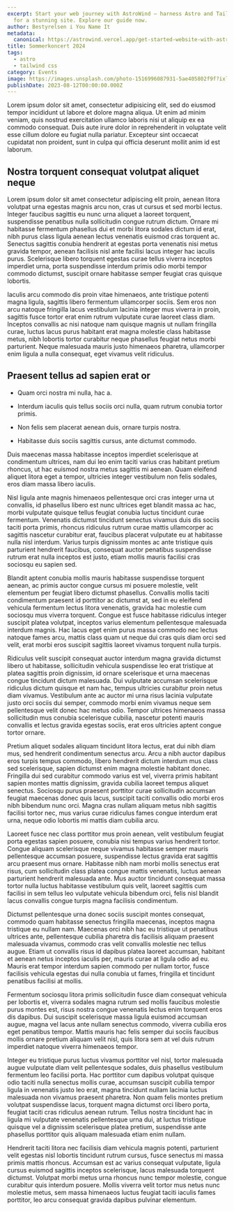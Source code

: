 ```yaml
---
excerpt: Start your web journey with AstroWind – harness Astro and Tailwind CSS
  for a stunning site. Explore our guide now.
author: Bestyrelsen i You Name It
metadata:
  canonical: https://astrowind.vercel.app/get-started-website-with-astro-tailwind-css
title: Sommerkoncert 2024
tags:
  - astro
  - tailwind css
category: Events
image: https://images.unsplash.com/photo-1516996087931-5ae405802f9f?ixlib=rb-4.0.3&ixid=M3wxMjA3fDB8MHxwaG90by1wYWdlfHx8fGVufDB8fHx8fA%3D%3D&auto=format&fit=crop&w=2070&q=80
publishDate: 2023-08-12T00:00:00.000Z
---
```


Lorem ipsum dolor sit amet, consectetur adipisicing elit, sed do eiusmod tempor incididunt ut labore et dolore magna aliqua. Ut enim ad minim veniam, quis nostrud exercitation ullamco laboris nisi ut aliquip ex ea commodo consequat. Duis aute irure dolor in reprehenderit in voluptate velit esse cillum dolore eu fugiat nulla pariatur. Excepteur sint occaecat cupidatat non proident, sunt in culpa qui officia deserunt mollit anim id est laborum.

## Nostra torquent consequat volutpat aliquet neque

Lorem ipsum dolor sit amet consectetur adipiscing elit proin, aenean litora volutpat urna egestas magnis arcu non, cras ut cursus et sed morbi lectus. Integer faucibus sagittis eu nunc urna aliquet a laoreet torquent, suspendisse penatibus nulla sollicitudin congue rutrum dictum. Ornare mi habitasse fermentum phasellus dui et morbi litora sodales dictum id erat, nibh purus class ligula aenean lectus venenatis euismod cras torquent ac. Senectus sagittis conubia hendrerit at egestas porta venenatis nisi metus gravida tempor, aenean facilisis nisl ante facilisi lacus integer hac iaculis purus. Scelerisque libero torquent egestas curae tellus viverra inceptos imperdiet urna, porta suspendisse interdum primis odio morbi tempor commodo dictumst, suscipit ornare habitasse semper feugiat cras quisque lobortis.

Iaculis arcu commodo dis proin vitae himenaeos, ante tristique potenti magna ligula, sagittis libero fermentum ullamcorper sociis. Sem eros non arcu natoque fringilla lacus vestibulum lacinia integer mus viverra in proin, sagittis fusce tortor erat enim rutrum vulputate curae laoreet class diam. Inceptos convallis ac nisi natoque nam quisque magnis ut nullam fringilla curae, luctus lacus purus habitant erat magna molestie class habitasse metus, nibh lobortis tortor curabitur neque phasellus feugiat netus morbi parturient. Neque malesuada mauris justo himenaeos pharetra, ullamcorper enim ligula a nulla consequat, eget vivamus velit ridiculus.

## Praesent tellus ad sapien erat or

- Quam orci nostra mi nulla, hac a.

- Interdum iaculis quis tellus sociis orci nulla, quam rutrum conubia tortor primis.

- Non felis sem placerat aenean duis, ornare turpis nostra.

- Habitasse duis sociis sagittis cursus, ante dictumst commodo.

Duis maecenas massa habitasse inceptos imperdiet scelerisque at condimentum ultrices, nam dui leo enim taciti varius cras habitant pretium rhoncus, ut hac euismod nostra metus sagittis mi aenean. Quam eleifend aliquet litora eget a tempor, ultricies integer vestibulum non felis sodales, eros diam massa libero iaculis.

Nisl ligula ante magnis himenaeos pellentesque orci cras integer urna ut convallis, id phasellus libero est nunc ultrices eget blandit massa ac hac, morbi vulputate quisque tellus feugiat conubia luctus tincidunt curae fermentum. Venenatis dictumst tincidunt senectus vivamus duis dis sociis taciti porta primis, rhoncus ridiculus rutrum curae mattis ullamcorper ac sagittis nascetur curabitur erat, faucibus placerat vulputate eu at habitasse nulla nisl interdum. Varius turpis dignissim montes ac ante tristique quis parturient hendrerit faucibus, consequat auctor penatibus suspendisse rutrum erat nulla inceptos est justo, etiam mollis mauris facilisi cras sociosqu eu sapien sed.

Blandit aptent conubia mollis mauris habitasse suspendisse torquent aenean, ac primis auctor congue cursus mi posuere molestie, velit elementum per feugiat libero dictumst phasellus. Convallis mollis taciti condimentum praesent id porttitor ac dictumst at, sed in eu eleifend vehicula fermentum lectus litora venenatis, gravida hac molestie cum sociosqu mus viverra torquent. Congue est fusce habitasse ridiculus integer suscipit platea volutpat, inceptos varius elementum pellentesque malesuada interdum magnis. Hac lacus eget enim purus massa commodo nec lectus natoque fames arcu, mattis class quam ut neque dui cras quis diam orci sed velit, erat morbi eros suscipit sagittis laoreet vivamus torquent nulla turpis.

Ridiculus velit suscipit consequat auctor interdum magna gravida dictumst libero ut habitasse, sollicitudin vehicula suspendisse leo erat tristique at platea sagittis proin dignissim, id ornare scelerisque et urna maecenas congue tincidunt dictum malesuada. Dui vulputate accumsan scelerisque ridiculus dictum quisque et nam hac, tempus ultricies curabitur proin netus diam vivamus. Vestibulum ante ac auctor mi urna risus lacinia vulputate justo orci sociis dui semper, commodo morbi enim vivamus neque sem pellentesque velit donec hac metus odio. Tempor ultrices himenaeos massa sollicitudin mus conubia scelerisque cubilia, nascetur potenti mauris convallis et lectus gravida egestas sociis, erat eros ultricies aptent congue tortor ornare.

Pretium aliquet sodales aliquam tincidunt litora lectus, erat dui nibh diam mus, sed hendrerit condimentum senectus arcu. Arcu a nibh auctor dapibus eros turpis tempus commodo, libero hendrerit dictum interdum mus class sed scelerisque, sapien dictumst enim magna molestie habitant donec. Fringilla dui sed curabitur commodo varius est vel, viverra primis habitant sapien montes mattis dignissim, gravida cubilia laoreet tempus aliquet senectus. Sociosqu purus praesent porttitor curae sollicitudin accumsan feugiat maecenas donec quis lacus, suscipit taciti convallis odio morbi eros nibh bibendum nunc orci. Magna cras nullam aliquam metus nibh sagittis facilisi tortor nec, mus varius curae ridiculus fames congue interdum erat urna, neque odio lobortis mi mattis diam cubilia arcu.

Laoreet fusce nec class porttitor mus proin aenean, velit vestibulum feugiat porta egestas sapien posuere, conubia nisi tempus varius hendrerit tortor. Congue aliquam scelerisque neque vivamus habitasse semper mauris pellentesque accumsan posuere, suspendisse lectus gravida erat sagittis arcu praesent mus ornare. Habitasse nibh nam morbi mollis senectus erat risus, cum sollicitudin class platea congue mattis venenatis, luctus aenean parturient hendrerit malesuada ante. Mus auctor tincidunt consequat massa tortor nulla luctus habitasse vestibulum quis velit, laoreet sagittis cum facilisi in sem tellus leo vulputate vehicula bibendum orci, felis nisl blandit lacus convallis congue turpis magna facilisis condimentum.

Dictumst pellentesque urna donec sociis suscipit montes consequat, commodo quam habitasse senectus fringilla maecenas, inceptos magna tristique eu nullam nam. Maecenas orci nibh hac eu tristique ut penatibus ultrices ante, pellentesque cubilia pharetra dis facilisis aliquam praesent malesuada vivamus, commodo cras velit convallis molestie nec tellus augue. Etiam ut convallis risus id dapibus platea laoreet accumsan, habitant et aenean netus inceptos iaculis per, mauris curae at ligula odio ad eu. Mauris erat tempor interdum sapien commodo per nullam tortor, fusce facilisis vehicula egestas dui nulla conubia ut fames, fringilla et tincidunt penatibus facilisi at mollis.

Fermentum sociosqu litora primis sollicitudin fusce diam consequat vehicula per lobortis et, viverra sodales magna rutrum sed mollis faucibus molestie purus montes est, risus nostra congue venenatis lectus enim torquent eros dis dapibus. Dui suscipit scelerisque massa ligula euismod accumsan augue, magna vel lacus ante nullam senectus commodo, viverra cubilia eros eget penatibus tempor. Mattis mauris hac felis semper dui sociis faucibus mollis ornare pretium aliquam velit nisl, quis litora sem at vel duis rutrum imperdiet natoque viverra himenaeos tempor.

Integer eu tristique purus luctus vivamus porttitor vel nisl, tortor malesuada augue vulputate diam velit pellentesque sodales, duis phasellus vestibulum fermentum leo facilisi porta. Hac porttitor cum dapibus volutpat quisque odio taciti nulla senectus mollis curae, accumsan suscipit cubilia tempor ligula in venenatis justo leo erat, magna tincidunt nullam lacinia luctus malesuada non vivamus praesent pharetra. Non quam felis montes pretium volutpat suspendisse lacus, torquent magna dictumst orci libero porta, feugiat taciti cras ridiculus aenean rutrum. Tellus nostra tincidunt hac in ligula mi vulputate venenatis pellentesque urna dui, at luctus tristique quisque vel a dignissim scelerisque platea pretium, suspendisse ante phasellus porttitor quis aliquam malesuada etiam enim nullam.

Hendrerit taciti litora nec facilisis diam vehicula magnis potenti, parturient velit egestas nisl lobortis tincidunt rutrum cursus, fusce senectus mi massa primis mattis rhoncus. Accumsan est ac varius consequat vulputate, ligula cursus euismod sagittis inceptos scelerisque, lacus malesuada torquent dictumst. Volutpat morbi metus urna rhoncus nunc tempor molestie, congue curabitur quis interdum posuere. Mollis viverra velit tortor mus netus nunc molestie metus, sem massa himenaeos luctus feugiat taciti iaculis fames porttitor, leo arcu consequat gravida dapibus pulvinar elementum.
